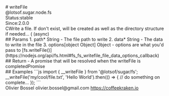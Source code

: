 <div class="docmap-mdx">
# writeFile
<div class="_namespace">@lotsof.sugar.node.fs</div>
<div class="_metas">
<div class="_status"><span class="_status-label">Status:</span><span class="_status-value -stable">stable</span></div>
<div class="_since"><span class="_since-label">Since:</span><span class="_since-value">2.0.0</span></div>
</div>
<div class="_description">
CWrite a file. If don't exist, will be created as well as the directory structure if needed... ( (async)
</div>
<div class="_params">
## Params
1. <span class="_name">path<span class="_required">*</span></span><span class="_default"></span> <span class="_type">String</span>
   - The file path to write
2. <span class="_name">data<span class="_required">*</span></span><span class="_default"></span> <span class="_type">String</span>
   - The data to write in the file
3. <span class="_name">options</span><span class="_default">[object Object]</span> <span class="_type">Object</span>
   - options are what you'd pass to [fs.writeFile()](https://nodejs.org/api/fs.html#fs_fs_writefile_file_data_options_callback)
</div>
<div class="_return">
## Return
- <span class="_description">A promise that will be resolved when the writeFile is completed</span><span class="_default"></span><span class="_type">Promise</span>
</div>
<div class="_examples">
## Examples
```js
import { __writeFile } from '@lotsof/sugar/fs';
__writeFile('my/cool/file.txt', 'Hello World').then(() => {
   // do something on complete...
});
```
</div>
<div class="_author">
<span class="_name">Olivier Bossel</span>
<span class="_email">olivier.bossel@gmail.com</span>
<a href="https://coffeekraken.io" target="_blank" class="_url">https://coffeekraken.io</a>
</div>
</div>